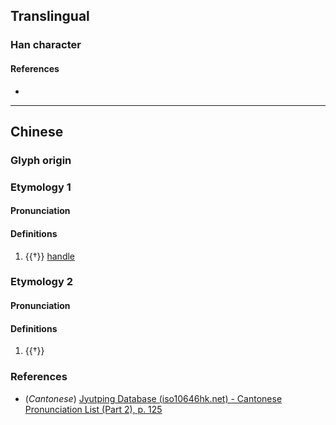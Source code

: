{{character info}}
==Translingual==

===Han character===
{{Han char|rn=75|rad=木|as=03|sn=7|four=|canj=SD|ids=⿸尸木}}

====References====
* {{Han ref|kx=0512.040|dkj=14472|dj=0897.070|hdz=21162.020|uh=6758|ud=26456}}

----

==Chinese==

===Glyph origin===
{{Han etym}}

===Etymology 1===
{{zh-forms|alt=𣐉,𣒺}}

====Pronunciation====
{{zh-pron
|m=chì
|c=ci3
|mc=y
|oc=y
|ma=
|cat=n
}}

====Definitions====
{{zh-hanzi}}

# {{†}} [[handle]]

===Etymology 2===
{{zh-forms}}

====Pronunciation====
{{zh-pron
|m=chì,chī
|cat=
}}

====Definitions====
{{zh-hanzi}}

# {{†}} {{zh-only|墨杘}}

===References===
* (''Cantonese'') [http://www.iso10646hk.net/jp/document/download.jsp Jyutping Database (iso10646hk.net) - Cantonese Pronunciation List (Part 2), p. 125]